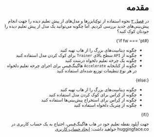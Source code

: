 <div dir="rtl">
<FrameworkSwitchCourse {fw} />

# مقدمه

در [فصل ۲](/course/chapter2) نحوه استفاده از توکِنایزرها و مدل‌های از پیش تعلیم دیده را جهت انجام پیش‌بینی‌های جدید بررسی کردیم. اما چگونه می‌توانید یک مدل از پیش‌ تعلیم دیده را خودتان کوک‌ کنید؟

{#if fw === 'pt'}

* چگونه دِیتاسِت‌های بزرگ را از هاب تهیه کنید
* چگونه از `API` سطح بالای `Trainer` برای کوک کردن مدل استفاده کنید
* چگونه یک چرخه‌ تعلیم دلخواه درست کنید
* چگونه از کتابخانه `Accelerate` هاگینگ‌فِیس برای اجرای چرخه‌ تعلیم دلخواه در هر نوع تنظیمات توزیع شده‌ای استفاده کنید 

{:else}

* چگونه دِیتاسِت‌های بزرگ را از هاب تهیه کنید
* چگونه از کِراس برای کوک‌ کردن مدل استفاده کنید
* چگونه از کِراس برای استخراج پیش‌بینی‌ها استفاده کنید
* چگونه از مِتریک دلخواه استفاده کنید

{/if}

جهت آپلود نقطه تعلیم خود در هاب هاگینگ‌فِیس، احتیاج به یک حساب کاربری در huggingface.co خواهید داشت: [ایجاد حساب کاربری](https://huggingface.co/join)

</div>
